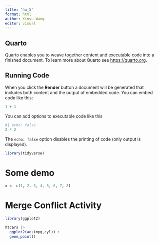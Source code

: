 ```yaml
---
title: "hw_5"
format: html
author: Xinyu Wang
editor: visual
---
```


## Quarto

Quarto enables you to weave together content and executable code into a finished document. To learn more about Quarto see <https://quarto.org>.

## Running Code

When you click the **Render** button a document will be generated that includes both content and the output of embedded code. You can embed code like this:

```r
1 + 1
```

You can add options to executable code like this

```r
#| echo: false
2 * 2
```

The `echo: false` option disables the printing of code (only output is displayed).

```r
library(tidyverse)
```

# Some demo

```r
x <- c(1, 2, 3, 4, 5, 6, 7, 8)
```

# Merge Conflict Activity

```r
library(ggplot2)

mtcars |> 
  ggplot2(aes(mpg,cyl)) +
  geom_point()
```

